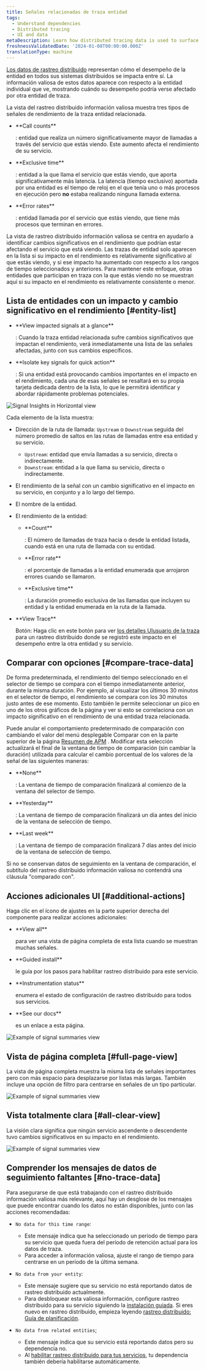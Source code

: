 ```yaml
---
title: Señales relacionadas de traza entidad
tags:
  - Understand dependencies
  - Distributed tracing
  - UI and data
metaDescription: Learn how distributed tracing data is used to surface performance impacts caused by traced entities.
freshnessValidatedDate: '2024-01-08T00:00:00.000Z'
translationType: machine
---
```


[Los datos de rastreo distribuido](/docs/distributed-tracing/concepts/how-new-relic-distributed-tracing-works/#trace-structure) representan cómo el desempeño de la entidad en todos sus sistemas distribuidos se impacta entre sí. La información valiosa de estos datos aparece con respecto a la entidad individual que ve, mostrando cuándo su desempeño podría verse afectado por otra entidad de traza.

La vista del rastreo distribuido información valiosa muestra tres tipos de señales de rendimiento de la traza entidad relacionada.

* <DNT>
    **Call counts**
  </DNT>

  : entidad que realiza un número significativamente mayor de llamadas a través del servicio que estás viendo. Este aumento afecta el rendimiento de su servicio.

* <DNT>
    **Exclusive time**
  </DNT>

  : entidad a la que llama el servicio que estás viendo, que aporta significativamente más latencia. La latencia (tiempo exclusivo) aportada por una entidad es el tiempo de reloj en el que tenía uno o más procesos en ejecución pero **no** estaba realizando ninguna llamada externa.

* <DNT>
    **Error rates**
  </DNT>

  : entidad llamada por el servicio que estás viendo, que tiene más procesos que terminan en errores.

La vista de rastreo distribuido información valiosa se centra en ayudarlo a identificar cambios significativos en el rendimiento que podrían estar afectando el servicio que está viendo. Las trazas de entidad solo aparecen en la lista si su impacto en el rendimiento es relativamente significativo al que estás viendo, y si ese impacto ha aumentado con respecto a los rangos de tiempo seleccionados y anteriores. Para mantener este enfoque, otras entidades que participan en traza con la que estás viendo no se muestran aquí si su impacto en el rendimiento es relativamente consistente o menor.

## Lista de entidades con un impacto y cambio significativo en el rendimiento [#entity-list]

* <DNT>
    **View impacted signals at a glance**
  </DNT>

  : Cuando la traza entidad relacionada sufre cambios significativos que impactan el rendimiento, verá inmediatamente una lista de las señales afectadas, junto con sus cambios específicos.

* <DNT>
    **Isolate key signals for quick action**
  </DNT>

  : Si una entidad está provocando cambios importantes en el impacto en el rendimiento, cada una de esas señales se resaltará en su propia tarjeta dedicada dentro de la lista, lo que le permitirá identificar y abordar rápidamente problemas potenciales.

<img
  title="Signal Insights in Horizontal view"
  alt="Signal Insights in Horizontal view"
  src="/images/apm_screenshot-crop_distributed-tracing-in-the-apm-summary-page.webp"
/>

Cada elemento de la lista muestra:

* Dirección de la ruta de llamada: `Upstream` o `Downstream` seguida del número promedio de saltos en las rutas de llamadas entre esa entidad y su servicio.

  * `Upstream`: entidad que envía llamadas a su servicio, directa o indirectamente.
  * `Downstream`: entidad a la que llama su servicio, directa o indirectamente.

* El rendimiento de la señal con un cambio significativo en el impacto en su servicio, en conjunto y a lo largo del tiempo.

* El nombre de la entidad.

* El rendimiento de la entidad:

  * <DNT>
      **Count**
    </DNT>

    : El número de llamadas de traza hacia o desde la entidad listada, cuando está en una ruta de llamada con su entidad.

  * <DNT>
      **Error rate**
    </DNT>

    : el porcentaje de llamadas a la entidad enumerada que arrojaron errores cuando se llamaron.

  * <DNT>
      **Exclusive time**
    </DNT>

    : La duración promedio exclusiva de las llamadas que incluyen su entidad y la entidad enumerada en la ruta de la llamada.

* <DNT>
    **View Trace**
  </DNT>

  Botón: Haga clic en este botón para ver [los detalles UIusuario de la traza](/docs/distributed-tracing/ui-data/trace-details/) para un rastreo distribuido donde se registró este impacto en el desempeño entre la otra entidad y su servicio.

## Comparar con opciones [#compare-trace-data]

De forma predeterminada, el rendimiento del tiempo seleccionado en el selector de tiempo se compara con el tiempo inmediatamente anterior, durante la misma duración. Por ejemplo, al visualizar los últimos 30 minutos en el selector de tiempo, el rendimiento se compara con los 30 minutos justo antes de ese momento. Esto también le permite seleccionar un pico en uno de los otros gráficos de la página y ver si esto se correlaciona con un impacto significativo en el rendimiento de una entidad traza relacionada.

Puede anular el comportamiento predeterminado de comparación con cambiando el valor del menú desplegable Comparar con en la parte superior de la página [Resumen de APM](/docs/apm/agents/manage-apm-agents/agent-data/triage-run-diagnostics/) . Modificar esta selección actualizará el final de la ventana de tiempo de comparación (sin cambiar la duración) utilizada para calcular el cambio porcentual de los valores de la señal de las siguientes maneras:

* <DNT>
    **None**
  </DNT>

  : La ventana de tiempo de comparación finalizará al comienzo de la ventana del selector de tiempo.

* <DNT>
    **Yesterday**
  </DNT>

  : La ventana de tiempo de comparación finalizará un día antes del inicio de la ventana de selección de tiempo.

* <DNT>
    **Last week**
  </DNT>

  : La ventana de tiempo de comparación finalizará 7 días antes del inicio de la ventana de selección de tiempo.

Si no se conservan datos de seguimiento en la ventana de comparación, el subtítulo del rastreo distribuido información valiosa no contendrá una cláusula "comparado con".

## Acciones adicionales UI [#additional-actions]

Haga clic en el ícono de ajustes en la parte superior derecha del componente para realizar acciones adicionales:

* <DNT>
    **View all**
  </DNT>

  para ver una vista de página completa de esta lista cuando se muestran muchas señales.

* <DNT>
    **Guided install**
  </DNT>

  le guía por los pasos para habilitar rastreo distribuido para este servicio.

* <DNT>
    **Instrumentation status**
  </DNT>

  enumera el estado de configuración de rastreo distribuido para todos sus servicios.

* <DNT>
    **See our docs**
  </DNT>

  es un enlace a esta página.

<img
  title="Signal summaries example"
  alt="Example of signal summaries view"
  src="/images/distributed-tracing_signal-summaries_controls.webp"
/>

## Vista de página completa [#full-page-view]

La vista de página completa muestra la misma lista de señales importantes pero con más espacio para desplazarse por listas más largas. También incluye una opción de filtro para centrarse en señales de un tipo particular.

<img
  title="Signal summaries example"
  alt="Example of signal summaries view"
  src="/images/distributed-tracing_entity-summaries_full_page.webp"
/>

## Vista totalmente clara [#all-clear-view]

La visión clara significa que ningún servicio ascendente o descendente tuvo cambios significativos en su impacto en el rendimiento.

<img
  title="Signal summaries example"
  alt="Example of signal summaries view"
  src="/images/distributed-tracing_signal-summaries-with-all-clear-example.webp"
/>

## Comprender los mensajes de datos de seguimiento faltantes [#no-trace-data]

Para asegurarse de que está trabajando con el rastreo distribuido información valiosa más relevante, aquí hay un desglose de los mensajes que puede encontrar cuando los datos no están disponibles, junto con las acciones recomendadas:

* `No data for this time range`:

  * Este mensaje indica que ha seleccionado un período de tiempo para su servicio que queda fuera del período de retención actual para los datos de traza.
  * Para acceder a información valiosa, ajuste el rango de tiempo para centrarse en un período de la última semana.

* `No data from your entity`:

  * Este mensaje sugiere que su servicio no está reportando datos de rastreo distribuido actualmente.
  * Para desbloquear esta valiosa información, configure rastreo distribuido para su servicio siguiendo la [instalación guiada](https://onenr.io/0OQM6lV3DwG). Si eres nuevo en rastreo distribuido, empieza leyendo [rastreo distribuido: Guía de planificación](https://docs.newrelic.com/docs/distributed-tracing/concepts/distributed-tracing-planning-guide/).

* `No data from related entities`;

  * Este mensaje indica que su servicio está reportando datos pero su dependencia no.
  * Al [habilitar rastreo distribuido para tus servicios](https://onenr.io/0OQM6lV3DwG), tu dependencia también debería habilitarse automáticamente.

